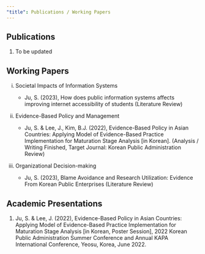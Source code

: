 ```yaml
---
"title": Publications / Working Papers
---
```


## Publications

1.  To be updated

## Working Papers

i.  Societal Impacts of Information Systems

    -   Ju, S. (2023), How does public information systems affects improving internet accessibility of students (Literature Review)

ii. Evidence-Based Policy and Management

    -   Ju, S. & Lee, J., Kim, B.J. (2022), Evidence-Based Policy in Asian Countries: Applying Model of Evidence-Based Practice Implementation for Maturation Stage Analysis \[in Korean\]. (Analysis / Writing Finished, Target Journal: Korean Public Administration Review)

iii. Organizational Decision-making

     -   Ju, S. (2023), Blame Avoidance and Research Utilization: Evidence From Korean Public Enterprises (Literature Review)

## Academic Presentations

1.  Ju, S. & Lee, J. (2022), Evidence-Based Policy in Asian Countries: Applying Model of Evidence-Based Practice Implementation for Maturation Stage Analysis \[in Korean, Poster Session\], 2022 Korean Public Administration Summer Conference and Annual KAPA International Conference, Yeosu, Korea, June 2022.
